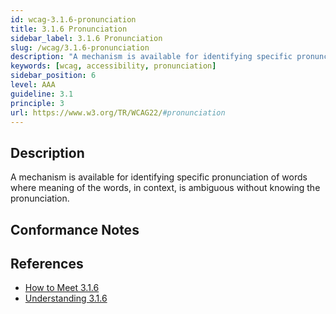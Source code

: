 ```yaml
---
id: wcag-3.1.6-pronunciation
title: 3.1.6 Pronunciation
sidebar_label: 3.1.6 Pronunciation
slug: /wcag/3.1.6-pronunciation
description: "A mechanism is available for identifying specific pronunciation of words where meaning of the words, in context, is ambiguous without knowing the pronunciation."
keywords: [wcag, accessibility, pronunciation]
sidebar_position: 6
level: AAA
guideline: 3.1
principle: 3
url: https://www.w3.org/TR/WCAG22/#pronunciation
---
```


## Description

A mechanism is available for identifying specific pronunciation of words where meaning of the words, in context, is ambiguous without knowing the pronunciation.

## Conformance Notes

<Project name="ads">
  <NoSupport></NoSupport>
</Project>

<Project name="scix">
  <NoSupport></NoSupport>
</Project>

## References

- [How to Meet 3.1.6](https://www.w3.org/WAI/WCAG22/quickref/#pronunciation)
- [Understanding 3.1.6](https://www.w3.org/WAI/WCAG22/Understanding/pronunciation.html)


